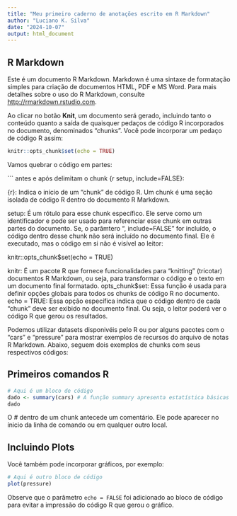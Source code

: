 ```yaml
---
title: "Meu primeiro caderno de anotações escrito em R Markdown"
author: "Luciano K. Silva"
date: "2024-10-07"
output: html_document
---
```


## R Markdown

Este é um documento R Markdown. Markdown é uma sintaxe de formatação simples para criação de documentos HTML, PDF e MS Word. Para mais detalhes sobre o uso do R Markdown, consulte <http://rmarkdown.rstudio.com>.

Ao clicar no botão **Knit**, um documento será gerado, incluindo tanto o conteúdo quanto a saída de quaisquer pedaços de código R incorporados no documento, denominados "chunks". Você pode incorporar um pedaço de código R assim:

```r
knitr::opts_chunk$set(echo = TRUE)
```

Vamos quebrar o código em partes:

``` antes e após delimitam o chunk {r setup, include=FALSE}:

{r}: Indica o início de um "chunk" de código R. Um chunk é uma seção isolada de código R dentro do documento R Markdown.

setup: É um rótulo para esse chunk específico. Ele serve como um identificador e pode ser usado para referenciar esse chunk em outras partes do documento. Se, o parâmtero ", include=FALSE" for incluído, o código dentro desse chunk não será incluído no documento final. Ele é executado, mas o código em si não é visível ao leitor:

knitr::opts_chunk$set(echo = TRUE)

knitr: É um pacote R que fornece funcionalidades para "knitting" (tricotar) documentos R Markdown, ou seja, para transformar o código e o texto em um documento final formatado.
opts_chunk$set: Essa função é usada para definir opções globais para todos os chunks de código R no documento.
echo = TRUE: Essa opção específica indica que o código dentro de cada "chunk" deve ser exibido no documento final. Ou seja, o leitor poderá ver o código R que gerou os resultados.

Podemos utilizar datasets disponivéis pelo R ou por alguns pacotes com o "cars" e "pressure" para mostrar exemplos de recursos do arquivo de notas R Markdown. Abaixo, seguem dois exemplos de chunks com seus respectivos códigos:

## Primeiros comandos R

```r
# Aqui é um bloco de código
dado <- summary(cars) # A função summary apresenta estatística básicas de dados numérios, tais como, distribuição, centralidade e dispersão dos dados
dado
```
O # dentro de um chunk antecede um comentário. Ele pode aparecer no ínicio da linha de comando ou em qualquer outro local.

## Incluindo Plots

Você também pode incorporar gráficos, por exemplo:

```r
# Aqui é outro bloco de código
plot(pressure)
```

Observe que o parâmetro `echo = FALSE` foi adicionado ao bloco de código para evitar a impressão do código R que gerou o gráfico.
